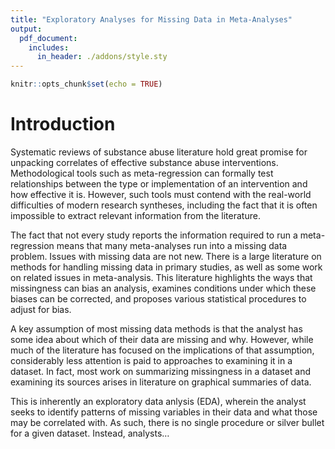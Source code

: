 ```yaml
---
title: "Exploratory Analyses for Missing Data in Meta-Analyses"
output: 
  pdf_document:
    includes: 
      in_header: ./addons/style.sty
---
```


```r
knitr::opts_chunk$set(echo = TRUE)
```

# Introduction

Systematic reviews of substance abuse literature hold great promise for unpacking correlates of effective substance abuse interventions. 
Methodological tools such as meta-regression can formally test relationships between the type or implementation of an  intervention and how effective it is.
However, such tools must contend with the real-world difficulties of modern research syntheses, including the fact that it is often impossible to extract relevant information from the literature.


The fact that not every study reports the information required to run a meta-regression means that many meta-analyses run into a missing data problem.
Issues with missing data are not new. 
There is a large literature on methods for handling missing data in primary studies, as well as some work on related issues in meta-analysis.
This literature highlights the ways that missingness can bias an analysis, examines conditions under which these biases can be corrected, and proposes various statistical procedures to adjust for bias.

A key assumption of most missing data methods is that the analyst has some idea about which of their data are missing and why.
However, while much of the literature has focused on the implications of that assumption, considerably less attention is paid to approaches to examining it in a dataset.
In fact, most work on summarizing missingness in a dataset and examining its sources arises in literature on graphical summaries of data.

This is inherently an exploratory data anlysis (EDA), wherein the analyst seeks to identify patterns of missing variables in their data and what those may be correlated with.
As such, there is no single procedure or silver bullet for a given dataset. 
Instead, analysts...


